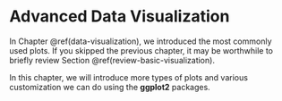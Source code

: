 # Advanced Data Visualization {#adv-visual}

In Chapter \@ref(data-visualization), we introduced the most commonly used plots. If you skipped the previous chapter, it may be worthwhile to briefly review Section \@ref(review-basic-visualization). 

In this chapter, we will introduce more types of plots and various customization we can do using the **ggplot2** packages.
